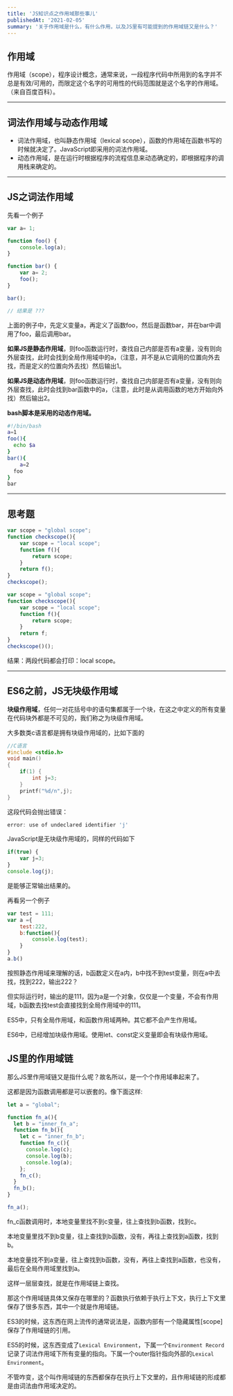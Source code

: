 ```yaml
---
title: 'JS知识点之作用域那些事儿'
publishedAt: '2021-02-05'
summary: '关于作用域是什么，有什么作用，以及JS里有可能提到的作用域链又是什么？'
---
```


## 作用域

作用域（scope），程序设计概念，通常来说，一段程序代码中所用到的名字并不总是有效/可用的，而限定这个名字的可用性的代码范围就是这个名字的作用域。（来自百度百科）。

---

## 词法作用域与动态作用域

- 词法作用域，也叫静态作用域（lexical scope），函数的作用域在函数书写的时候就决定了。JavaScript即采用的词法作用域。
- 动态作用域，是在运行时根据程序的流程信息来动态确定的，即根据程序的调用栈来确定的。

---


## JS之词法作用域

先看一个例子

```javascript
var a= 1;

function foo() {
    console.log(a);
}

function bar() {
    var a= 2;
    foo();
}

bar();

// 结果是 ???
```

上面的例子中，先定义变量a，再定义了函数foo，然后是函数bar，并在bar中调用了foo，最后调用bar。

**如果JS是静态作用域**，则foo函数运行时，查找自己内部是否有a变量，没有则向外层查找，此时会找到全局作用域中的a，（注意，并不是从它调用的位置向外去找，而是定义的位置向外去找）然后输出1。

**如果JS是动态作用域**，则foo函数运行时，查找自己内部是否有a变量，没有则向外层查找，此时会找到bar函数中的a，（注意，此时是从调用函数的地方开始向外找）然后输出2。

**bash脚本是采用的动态作用域。**

```bash
#!/bin/bash
a=1
foo(){
  echo $a
}
bar(){
	a=2
  foo
}
bar
```

---


## 思考题

```javascript
var scope = "global scope";
function checkscope(){
    var scope = "local scope";
    function f(){
        return scope;
    }
    return f();
}
checkscope();
```

```javascript
var scope = "global scope";
function checkscope(){
    var scope = "local scope";
    function f(){
        return scope;
    }
    return f;
}
checkscope()();
```

结果：两段代码都会打印：local scope。

---


## ES6之前，JS无块级作用域

**块级作用域**，任何一对花括号中的语句集都属于一个块，在这之中定义的所有变量在代码块外都是不可见的，我们称之为块级作用域。

大多数类c语言都是拥有块级作用域的，比如下面的

```c
//C语言 
#include <stdio.h> 
void main() 
{ 
    if(1) { 
        int j=3; 
    } 
    printf("%d/n",j); 
}
```

这段代码会抛出错误：

```c
error: use of undeclared identifier 'j'
```

JavaScript是无块级作用域的，同样的代码如下

```javascript
if(true) { 
    var j=3; 
} 
console.log(j);
```

是能够正常输出结果的。

再看另一个例子

```javascript
var test = 111;
var a ={
	test:222,
	b:function(){
		console.log(test);
	}
}
a.b()
```

按照静态作用域来理解的话，b函数定义在a内，b中找不到test变量，则在a中去找，找到222，输出222？

但实际运行时，输出的是111，因为a是一个对象，仅仅是一个变量，不会有作用域，b函数去找test会直接找到全局作用域中的111。

ES5中，只有全局作用域，和函数作用域两种。其它都不会产生作用域。

ES6中，已经增加块级作用域。使用let、const定义变量即会有块级作用域。

## JS里的作用域链

那么JS里作用域链又是指什么呢？故名所以，是一个个作用域串起来了。

这都是因为函数调用都是可以嵌套的。像下面这样:

```javascript
let a = "global";

function fn_a(){
  let b = "inner_fn_a";
  function fn_b(){
    let c = "inner_fn_b";
    function fn_c(){
      console.log(c);
      console.log(b);
      console.log(a);
    };
    fn_c();
  }
  fn_b();
}

fn_a();
```
fn_c函数调用时，本地变量里找不到c变量，往上查找到b函数，找到c。

本地变量里找不到b变量，往上查找到b函数，没有，再往上查找到a函数，找到b。

本地变量找不到a变量，往上查找到b函数，没有，再往上查找到a函数，也没有，最后在全局作用域里找到a。

这样一层层查找，就是在作用域链上查找。

那这个作用域链具体又保存在哪里的？函数执行依赖于执行上下文，执行上下文里保存了很多东西，其中一个就是作用域链。


ES3的时候，这东西在网上流传的通常说法是，函数内部有一个隐藏属性[scope]保存了作用域链的引用。

ES5的时候，这东西变成了`Lexical Environment`，下属一个`Environment Record`记录了词法作用域下所有变量的指向。下属一个outer指针指向外部的`Lexical Environment`。

不管咋变，这个叫作用域链的东西都保存在执行上下文里的，且作用域链的形成都是由词法由作用域决定的。